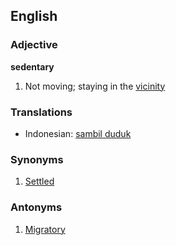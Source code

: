 ==English==

===Adjective===
'''sedentary'''

# Not moving; staying in the [[vicinity]]

===Translations===
*Indonesian: [[sambil duduk]]

===Synonyms===
#[[Settled]]

===Antonyms===
#[[Migratory]]